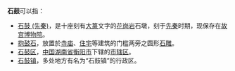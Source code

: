 '''石鼓'''可以指：
*[[石鼓_(先秦)|石鼓 (先秦)]]，是十座刻有[[大篆|大篆]]文字的[[花岗岩|花岗岩]]石墩，刻于[[先秦|先秦]]时期，现保存在[[故宫博物院|故宫博物院]]。
*[[抱鼓石|抱鼓石]]，放置於[[寺庙|寺庙]]、[[住宅|住宅]]等建筑的门槛两旁之圆形[[石雕|石雕]]。
*[[石鼓区|石鼓区]]，[[中华人民共和国|中国]][[湖南省|湖南省]][[衡阳市|衡阳市]]下辖的[[市辖区|市辖区]]。
*[[石鼓镇|石鼓镇]]，多处地方有名为“石鼓镇”的行政区。
{{disambig|Cat=二字中國相關消歧義}}